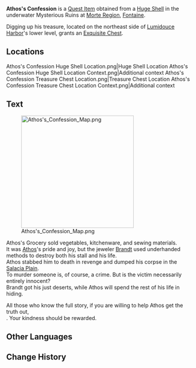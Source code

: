{{Item Infobox
|id           = 120623; 120631
|image        = Item Treasure Map.png
|type         = Quest Items
|quality      = 0
|description  = A clear bottle with a note that contains events from the life of someone named [[Athos (Fontaine)|Athos]] and a strange drawing on the back.

''(After finding the treasure)''<br>A clear bottle with a note that contains events from the life of someone named Athos and a strange drawing on the back. You followed the clues on the paper and found the treasure they left behind.
|source1      = [[Huge Shell]] in [[Morte Region]]
|source2      = 
|source3      = 
|source4      = 
|source5      = 
}}
'''Athos's Confession''' is a [[Quest Item]] obtained from a [[Huge Shell]] in the underwater Mysterious Ruins at [[Morte Region]], [[Fontaine]].

Digging up his treasure, located on the northeast side of [[Lumidouce Harbor]]'s lower level, grants an [[Exquisite Chest]].

==Locations==
<gallery>
Athos's Confession Huge Shell Location.png|Huge Shell Location
Athos's Confession Huge Shell Location Context.png|Additional context
Athos's Confession Treasure Chest Location.png|Treasure Chest Location
Athos's Confession Treasure Chest Location Context.png|Additional context
</gallery>

==Text==
[[File:Athos's Confession Map.png|300px]]

Athos's Grocery sold vegetables, kitchenware, and sewing materials.<br>
It was [[Athos (Fontaine)|Athos]]'s pride and joy, but the jeweler [[Brandt]] used underhanded methods to destroy both his stall and his life.<br>
Athos stabbed him to death in revenge and dumped his corpse in the [[Salacia Plain]].<br>
To murder someone is, of course, a crime. But is the victim necessarily entirely innocent?<br>
Brandt got his just deserts, while Athos will spend the rest of his life in hiding.

All those who know the full story, if you are willing to help Athos get the truth out,<br>
{{color|buzzword|Please look for the thank-you gifts he has left on the beach between the waterfalls}}. Your kindness should be rewarded.

==Other Languages==
{{Other Languages|default_hidden=1
|en      = Athos's Confession
|zhs     = 阿托斯的供词
|zhs_rm  = 
|zht     = 阿托斯的供詞
|zht_rm  = 
|ja      = アトーズの供述
|ja_rm   = Atoozu no Kyoujutsu
|ko      = 아토스의 진술
|ko_rm   = 
|es      = La confesión de Atos
|fr      = Confession d'Athos
|ru      = Признание Атоса
|th      = คำสารภาพของ Athos
|th_rm   = 
|vi      = Lời Thổ Lộ Của Athos
|de      = Athos’ Bekenntnis
|id      = Pengakuan Athos
|pt      = Confissão de Atos
|tr      = Athos'un İtirafı
|it      = Confessione di Athos
}}

==Change History==
{{Change History|4.2}}
